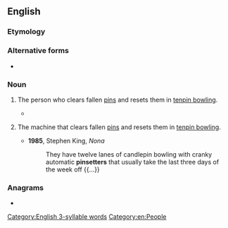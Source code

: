 ==English==

===Etymology===
{{compound|en|pin|setter}}

===Alternative forms===
* {{alter|en|pin-setter|pin setter}}

===Noun===
{{wikipedia}}
{{en-noun}}

# {{lb|en|bowling|originally}} The person who clears fallen [[pin]]s and resets them in [[tenpin bowling]].
#* {{quote-book|en|year=2019|author=[[w:Colson Whitehead|Colson Whitehead]]|title=[[w:The Nickel Boys|The Nickel Boys]]|publisher=Fleet|page=92|passage=“I was working as a '''pinsetter''' in a bowling alley down in Tampa.”}}
# {{lb|en|bowling}} The machine that clears fallen [[pin]]s and resets them in [[tenpin bowling]].
#* '''1985''', Stephen King, ''Nona''
#*: They have twelve lanes of candlepin bowling with cranky automatic '''pinsetters''' that usually take the last three days of the week off {{...}}

===Anagrams===
* {{anagrams|en|a=eeinprstt|Petri nets|interstep}}

[[Category:English 3-syllable words]]
[[Category:en:People]]
